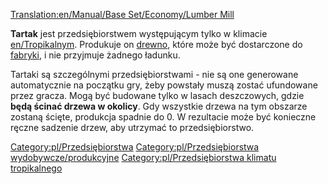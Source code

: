[[Translation:en/Manual/Base Set/Economy/Lumber Mill]]
{{pl/Informacja| Ten artykuł dotyczy '''Tartaku''' (ang. ''[[en/Manual/Base Set/Economy/Lumber Mill]]'') występującego '''w klimacie Tropikalnym'''<br>
Zupełnie inaczej działa [[pl/Manual/Base Set/Economy/Tartak|'''Tartak w klimacie Umiarkowanym''']] (ang. ''[[en/Manual/Base Set/Economy/Sawmill]]'') }}


{{pl/Przedsiębiorstwa|image=Lumbermill.png
|name=Tartak
|climates=[[en/Tropikalny]]
|accepts=Nic (wymaga drzew posadzonych w pobliżu)
|produces=[[pl/Manual/Base Set/Economy/Drewno|Drewno]]
}}
'''Tartak''' jest przedsiębiorstwem występującym tylko w klimacie [[en/Tropikalny]]m. Produkuje on [[pl/Manual/Base Set/Economy/Drewno|drewno]], które może być dostarczone do [[pl/Manual/Base Set/Economy/Fabryka|fabryki]], i nie przyjmuje żadnego ładunku.

Tartaki są szczególnymi przedsiębiorstwami - nie są one generowane automatycznie na początku gry, żeby powstały muszą zostać ufundowane przez gracza. Mogą być budowane tylko w lasach deszczowych, gdzie '''będą ścinać drzewa w okolicy'''. Gdy wszystkie drzewa na tym obszarze zostaną ścięte, produkcja spadnie do 0. W rezultacie może być konieczne ręczne sadzenie drzew, aby utrzymać to przedsiębiorstwo.

{{pl/Navbox Industries}}

[[Category:pl/Przedsiębiorstwa]]
[[Category:pl/Przedsiębiorstwa wydobywcze/produkcyjne]]
[[Category:pl/Przedsiębiorstwa klimatu tropikalnego]]